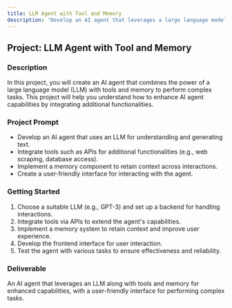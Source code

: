```yaml
---
title: LLM Agent with Tool and Memory
description: 'Develop an AI agent that leverages a large language model along with tools and memory for enhanced capabilities.'
---
```


## Project: LLM Agent with Tool and Memory

### Description
In this project, you will create an AI agent that combines the power of a large language model (LLM) with tools and memory to perform complex tasks. This project will help you understand how to enhance AI agent capabilities by integrating additional functionalities.

### Project Prompt
- Develop an AI agent that uses an LLM for understanding and generating text.
- Integrate tools such as APIs for additional functionalities (e.g., web scraping, database access).
- Implement a memory component to retain context across interactions.
- Create a user-friendly interface for interacting with the agent.

### Getting Started
1. Choose a suitable LLM (e.g., GPT-3) and set up a backend for handling interactions.
2. Integrate tools via APIs to extend the agent's capabilities.
3. Implement a memory system to retain context and improve user experience.
4. Develop the frontend interface for user interaction.
5. Test the agent with various tasks to ensure effectiveness and reliability.

### Deliverable
An AI agent that leverages an LLM along with tools and memory for enhanced capabilities, with a user-friendly interface for performing complex tasks.
